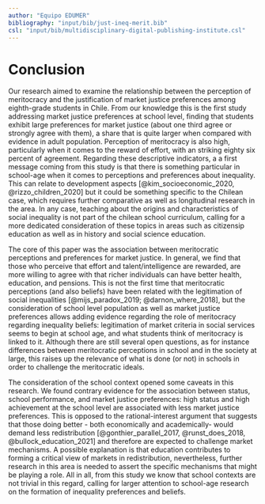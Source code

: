 ```yaml
---
author: "Equipo EDUMER"
bibliography: "input/bib/just-ineq-merit.bib"
csl: "input/bib/multidisciplinary-digital-publishing-institute.csl"
---
```


# Conclusion

Our research aimed to examine the relationship between the perception of meritocracy and the justification of market justice preferences among eighth-grade students in Chile. From our knowledge this is the first study addressing market justice preferences at school level, finding that students exhibit large preferences for market justice (about one third agree or strongly agree with them), a share that is quite larger when compared with evidence in adult population. Perception of meritocracy is also high, particularly when it comes to the reward of effort, with an striking eighty six percent of agreement. Regarding these descriptive indicators, a a first message coming from this study is that there is something particular in school-age when it comes to perceptions and preferences about inequality. This can relate to development aspects [@kim_socioeconomic_2020, @rizzo_children_2020] but it could be something specific to the Chilean case, which requires further comparative as well as longitudinal research in the area. In any case, teaching about the origins and characteristics of social inequality is not part of the chilean school curriculum, calling for a more dedicated consideration of these topics in areas such as citizensip education as well as in history and social science education.

The core of this paper was the association between meritocratic perceptions and preferences for market justice. In general, we find that those who perceive that effort and talent/intelligence are rewarded, are more willing to agree with that richer individuals can have better health, education, and pensions. This is not the first time that meritocratic perceptions (and also beliefs) have been related with the legitimation of social inequalities [@mijs_paradox_2019; @darnon_where_2018], but the consideration of school level population as well as market justice preferences allows adding evidence regarding the role of meritocracy regarding inequality beliefs: legitimation of market criteria in social services seems to begin at school age, and what students think of meritocracy is linked to it. Although there are still several open questions, as for instance differences between meritocratic perceptions in school and in the society at large, this raises up the relevance of what is done (or not) in schools in order to challenge the meritocratic ideals.

The consideration of the school context opened some caveats in this research. We found contrary evidence for the association between status, school performance, and market justice preferences: high status and high achievement at the school level are associated with less market justice preferences. This is opposed to the rational-interest argument that suggests that those doing better - both economically and academically- would demand less redistribution [@gonthier_parallel_2017, @runst_does_2018, @bullock_education_2021] and therefore are expected to challenge market mechanisms. A possible explanation is that education contributes to forming a critical view of markets in redistribution, nevertheless, further research in this area is needed to assert the specific mechanisms that might be playing a role. All in all, from this study we know that school contexts are not trivial in this regard, calling for larger attention to school-age research on the formation of inequality preferences and beliefs. 
